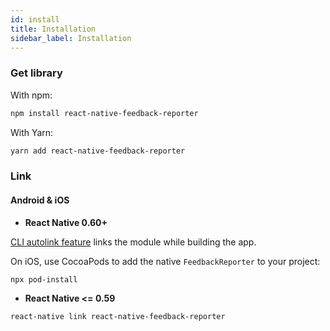 ```yaml
---
id: install
title: Installation
sidebar_label: Installation
---
```


### Get library

With npm:
```bash
npm install react-native-feedback-reporter
```

With Yarn:
```bash
yarn add react-native-feedback-reporter
```

### Link

#### Android & iOS

- **React Native 0.60+**

[CLI autolink feature](https://github.com/react-native-community/cli/blob/master/docs/autolinking.md) links the module while building the app.

On iOS, use CocoaPods to add the native `FeedbackReporter` to your project:

```bash
npx pod-install
```

- **React Native <= 0.59**


```bash
react-native link react-native-feedback-reporter
```

